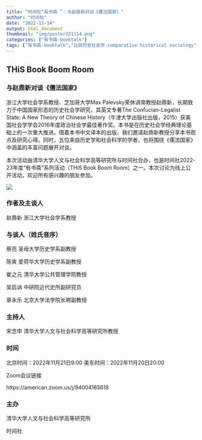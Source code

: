 ```yaml
---
title: "时间社“有书斋 ”｜与赵鼎新对谈《儒法国家》"
author: "时间社"
date: "2022-11-14"
output: html_document
thumbnail: "img/poster221114.png"
categories: ["有书斋-booktalk"]
tags: ["有书斋-booktalk","比较历史社会学-comparative historical sociology"]
---
```

## THiS Book Boom Room

### 与赵鼎新对谈《儒法国家》



浙江大学社会学系教授、芝加哥大学Max Palevsky荣休讲席教授赵鼎新，长期致力于中国国家形态的历史社会学研究，其英文专著The Confucian-Legalist State: A New Theory of Chinese History（牛津大学出版社出版，2015）获美国社会学学会2016年度政治社会学最佳著作奖。本书是在历史社会学经典理论基础上的一次重大推进。借着本书中文译本的出版，我们邀请赵鼎新教授分享本书观点及研究心得。同时，五位来自历史学和社会科学的学者，也将围绕《儒法国家》中涵盖的丰富问题展开对谈。



本次活动由清华大学人文与社会科学高等研究所与时间社合办，也是时间社2022-23年度“有书斋“系列活动（THiS Book Boom Room）之一。本次讨论为线上公开活动，欢迎所有感兴趣的朋友参加。



![](/img/logo1.png)



### 作者及主谈人

赵鼎新 浙江大学社会学系教授



### 与谈人（姓氏音序）

蔡亮 圣母大学历史学系副教授

陈爽 爱荷华大学历史学系副教授

崔之元 清华大学公共管理学院教授

吴启讷 中研院近代史所副研究员

章永乐 北京大学法学院长聘副教授



### 主持人
宋念申 清华大学人文与社会科学高等研究所教授 


### 时间
北京时间：2022年11月21日9:00
美东时间：2022年11月20日20:00

Zoom会议链接

https://american.zoom.us/j/94004165618



### 主办

清华大学人文与社会科学高等研究所

时间社


